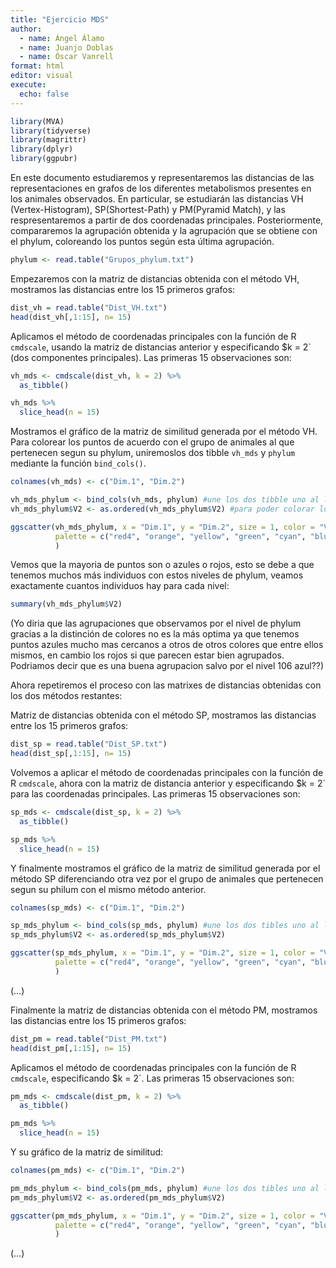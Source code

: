 ```yaml
---
title: "Ejercicio MDS"
author: 
  - name: Ángel Álamo
  - name: Juanjo Doblas
  - name: Óscar Vanrell 
format: html
editor: visual
execute:
  echo: false
---
```


```r
library(MVA)
library(tidyverse)
library(magrittr)
library(dplyr)
library(ggpubr)
```

En este documento estudiaremos y representaremos las distancias de las representaciones en grafos de los diferentes metabolismos presentes en los animales observados. En particular, se estudiarán las distancias VH (Vertex-Histogram), SP(Shortest-Path) y PM(Pyramid Match), y las respresentaremos a partir de dos coordenadas principales. Posteriormente, compararemos la agrupación obtenida y la agrupación que se obtiene con el phylum, coloreando los puntos según esta última agrupación.

```r
phylum <- read.table("Grupos_phylum.txt")

```



Empezaremos con la matriz de distancias obtenida con el método VH, mostramos las distancias entre los 15 primeros grafos:

```r
dist_vh = read.table("Dist_VH.txt")
head(dist_vh[,1:15], n= 15)
```

Aplicamos el método de coordenadas principales con la función de R `cmdscale`, usando la matriz de distancias anterior y especificando \$k = 2\` (dos componentes principales). Las primeras 15 observaciones son:

```r
vh_mds <- cmdscale(dist_vh, k = 2) %>% 
  as_tibble()

vh_mds %>% 
  slice_head(n = 15)
```

Mostramos el gráfico de la matriz de similitud generada por el método VH. Para colorear los puntos de acuerdo con el grupo de animales al que pertenecen segun su phylum, uniremoslos dos tibble `vh_mds` y `phylum`  mediante la función `bind_cols()`.

```r
colnames(vh_mds) <- c("Dim.1", "Dim.2")

vh_mds_phylum <- bind_cols(vh_mds, phylum) #une los dos tibble uno al lado del otro
vh_mds_phylum$V2 <- as.ordered(vh_mds_phylum$V2) #para poder colorar los puntos

ggscatter(vh_mds_phylum, x = "Dim.1", y = "Dim.2", size = 1, color = "V2",
          palette = c("red4", "orange", "yellow", "green", "cyan", "blue", "purple", "violetred", "tan4", "orangered", "olivedrab", "black", "cornsilk3", "deeppink")
          )

```
Vemos que la mayoria de puntos son o azules o rojos, esto se debe a que tenemos muchos más individuos con estos niveles de phylum, veamos exactamente cuantos individuos hay para cada nivel:
```r
summary(vh_mds_phylum$V2)
```
(Yo diria que las agrupaciones que observamos por el nivel de phylum gracias a la distinción de colores no es la más optima ya que tenemos puntos azules mucho mas cercanos a otros de otros colores que entre ellos mismos, en cambio los rojos si que parecen estar bien agrupados. Podriamos decir que es una buena agrupacion salvo por el nivel 106 azul??)






Ahora repetiremos el proceso con las matrixes de distancias obtenidas con los dos métodos restantes:

Matriz de distancias obtenida con el método SP, mostramos las distancias entre los 15 primeros grafos:

```r
dist_sp = read.table("Dist_SP.txt")
head(dist_sp[,1:15], n= 15)
```

Volvemos a aplicar el método de coordenadas principales con la función de R `cmdscale`, ahora con la matriz de distancia anterior y especificando \$k = 2\` para las coordenadas principales. Las primeras 15 observaciones son:

```r
sp_mds <- cmdscale(dist_sp, k = 2) %>% 
  as_tibble()

sp_mds %>% 
  slice_head(n = 15)
```

Y finalmente mostramos el gráfico de la matriz de similitud generada por el método SP diferenciando otra vez por el grupo de animales que pertenecen segun su philum con el mismo método anterior.
```r
colnames(sp_mds) <- c("Dim.1", "Dim.2")

sp_mds_phylum <- bind_cols(sp_mds, phylum) #une los dos tibles uno al lado del otro
sp_mds_phylum$V2 <- as.ordered(sp_mds_phylum$V2)

ggscatter(sp_mds_phylum, x = "Dim.1", y = "Dim.2", size = 1, color = "V2",
          palette = c("red4", "orange", "yellow", "green", "cyan", "blue", "purple", "violetred", "tan4", "orangered", "olivedrab", "black", "cornsilk3", "deeppink")
          )

```
(...)





Finalmente la matriz de distancias obtenida con el método PM, mostramos las distancias entre los 15 primeros grafos:

```r
dist_pm = read.table("Dist_PM.txt")
head(dist_pm[,1:15], n= 15)
```

Aplicamos el método de coordenadas principales con la función de R `cmdscale`, especificando \$k = 2\`. Las primeras 15 observaciones son:

```r
pm_mds <- cmdscale(dist_pm, k = 2) %>% 
  as_tibble()

pm_mds %>% 
  slice_head(n = 15)
```

Y su gráfico de la matriz de similitud: 
```r
colnames(pm_mds) <- c("Dim.1", "Dim.2")

pm_mds_phylum <- bind_cols(pm_mds, phylum) #une los dos tibles uno al lado del otro
pm_mds_phylum$V2 <- as.ordered(pm_mds_phylum$V2)

ggscatter(pm_mds_phylum, x = "Dim.1", y = "Dim.2", size = 1, color = "V2",
          palette = c("red4", "orange", "yellow", "green", "cyan", "blue", "purple", "violetred", "tan4", "orangered", "olivedrab", "black", "cornsilk3", "deeppink")
          )

```


(...)